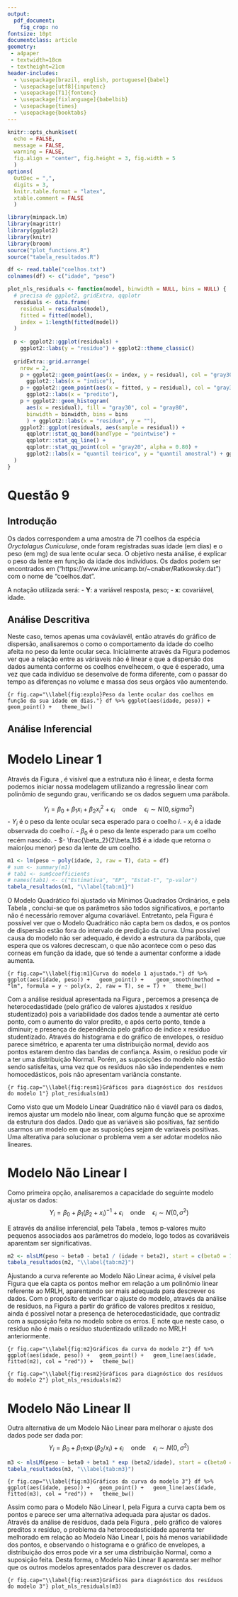 --- 
output: 
  pdf_document:
    fig_crop: no
fontsize: 10pt
documentclass: article
geometry: 
 - a4paper
 - textwidth=18cm
 - textheight=21cm
header-includes:
  - \usepackage[brazil, english, portuguese]{babel}
  - \usepackage[utf8]{inputenc}
  - \usepackage[T1]{fontenc}
  - \usepackage[fixlanguage]{babelbib}
  - \usepackage{times}
  - \usepackage{booktabs}
---

```{r setup, include=FALSE}
knitr::opts_chunk$set(
  echo = FALSE, 
  message = FALSE,
  warning = FALSE,
  fig.align = "center", fig.height = 3, fig.width = 5 
  )
options(
  OutDec = ",", 
  digits = 3,  
  knitr.table.format = "latex", 
  xtable.comment = FALSE
  )
```

```{r libs}
library(minpack.lm)
library(magrittr)
library(ggplot2)
library(knitr)
library(broom)
source("plot_functions.R")
source("tabela_resultados.R")
```

```{r}
df <- read.table("coelhos.txt")
colnames(df) <- c("idade", "peso")
```

```{r}
plot_nls_residuals <- function(model, binwidth = NULL, bins = NULL) {
  # precisa de ggplot2, gridExtra, qqplotr
  residuals <- data.frame(
    residual = residuals(model), 
    fitted = fitted(model), 
    index = 1:length(fitted(model))
  )
  
  p <- ggplot2::ggplot(residuals) + 
    ggplot2::labs(y = "resíduo") + ggplot2::theme_classic()
  
  gridExtra::grid.arrange(
    nrow = 2, 
    p + ggplot2::geom_point(aes(x = index, y = residual), col = "gray30", alpha = 0.80) + 
      ggplot2::labs(x = "índice"), 
    p + ggplot2::geom_point(aes(x = fitted, y = residual), col = "gray30", alpha = 0.80) + 
      ggplot2::labs(x = "predito"), 
    p + ggplot2::geom_histogram(
      aes(x = residual), fill = "gray30", col = "gray80",
      binwidth = binwidth, bins = bins
      ) + ggplot2::labs(x = "resíduo", y = ""), 
    ggplot2::ggplot(residuals, aes(sample = residual)) + 
      qqplotr::stat_qq_band(bandType = "pointwise") + 
      qqplotr::stat_qq_line() + 
      qqplotr::stat_qq_point(col = "gray20", alpha = 0.80) + 
      ggplot2::labs(x = "quantil teórico", y = "quantil amostral") + ggplot2::theme_classic()
  )
}
```

# Questão 9

## Introdução

Os dados correspondem a uma amostra de 71 coelhos da espécia *Oryctolagus Cuniculuse*, onde foram registradas suas idade (em dias) e o peso (em mg) de sua lente ocular seca. O objetivo nesta análise, é explicar o peso da lente em função da idade dos indivíduos. Os dados podem ser encontrados em ("https://www.ime.unicamp.br/~cnaber/Ratkowsky.dat") com o nome de "coelhos.dat". 

A notação utilizada será:
  - $\mathbf Y$: a variável resposta, peso;
  - $\mathbf x$: covariável, idade. 

## Análise Descritiva

Neste caso, temos apenas uma cováviavél, então através do gráfico de dispersão, analisaremos o como o comportamento da idade do coelho afeita no peso da lente ocular seca. Inicialmente através da Figura \ref{fig:explo} podemos ver que a relação entre as váriaveis não é linear e que a dispersão dos dados aumenta conforme os coelhos envelhecem, o que é esperado, uma vez que cada indivíduo se desenvolve de forma diferente, com o passar do tempo as diferenças no volume e massa dos seus orgãos vão aumentendo.

```{r fig.cap="\\label{fig:explo}Peso da lente ocular dos coelhos em função da sua idade em dias."}
df %>% ggplot(aes(idade, peso)) + geom_point() +
  theme_bw()
```

## Análise Inferencial

# Modelo Linear 1

Através da Figura \ref{fig:explo}, é visível que a estrutura não é linear, e desta forma podemos iniciar nossa modelagem utilizando a regressão linear com polinômio de segundo grau, verificando se os dados seguem uma parábola.

$$
Y_i = \beta_0 + \beta_1  x_i + \beta_2 x_i ^ 2 + \epsilon_i \quad \text{onde} \quad \epsilon_i \sim N(0,sigma^2)
$$
- $Y_i$ é o peso da lente ocular seca esperado para o coelho $i$.
- $x_i$ é a idade observada do coelho $i$.
- $\beta_0$ é o peso da lente esperado para um coelho recém nascido.
- $- \frac{\beta_2}{2\beta_1}$ é a idade que retorna o maior(ou menor) peso da lente de um coelho.

```{r}
m1 <- lm(peso ~ poly(idade, 2, raw = T), data = df)
# sum <- summary(m1)
# tab1 <- sum$coefficients
# names(tab1) <- c("Estimativa", "EP", "Estat-t", "p-valor")
tabela_resultados(m1, "\\label{tab:m1}")
```


O Modelo Quadrático foi ajustado via Mínimos Quadrados Ordinários, e pela Tabela \ref{tab:m1}, conclui-se que os parâmetros são todos significativos, e portanto não é necessário remover alguma covariável.
Entretanto, pela Figura \ref{fig:m1} é possível ver que o Modelo Quadrático não capta bem os dados, e os pontos de dispersão estão fora do intervalo de predição da curva. Uma possível causa do modelo não ser adequado, é devido a estrutura da parábola, que espera que os valores decrescam, o que não acontece com o peso das corneas em função da idade, que só tende a aumentar conforme a idade aumenta.


```{r fig.cap="\\label{fig:m1}Curva do modelo 1 ajustado."}
df %>% ggplot(aes(idade, peso)) +
  geom_point() + 
  geom_smooth(method = "lm", formula = y ~ poly(x, 2, raw = T), se = T) +
  theme_bw()
```

Com a análise residual apresentada na Figura \ref{fig:resm1}, percemos a presença de heterocedastidade (pelo gráfico de valores ajustados x resíduo studentizado) pois a variabilidade dos dados tende a aumentar até certo ponto, com o aumento do valor predito, e após certo ponto, tende a diminuir; e presença de dependência pelo gráfico de índice x resíduo studentizado. Através do histograma e do gráfico de envelopes, o resíduo parece simétrico, e aparenta ter uma distribuição normal, devido aos pontos estarem dentro das bandas de confiança. Assim, o resíduo pode vir a ter uma distribuição Normal. Porém, as suposições do modelo não estão sendo satisfeitas, uma vez que os resíduos não são independentes e nem homocedásticos, pois não apresentam variância constante. 
 
```{r fig.cap="\\label{fig:resm1}Gráficos para diagnóstico dos resíduos do modelo 1"}
plot_residuals(m1)
```

Como visto que um Modelo Linear Quadrático não é viavél para os dados, iremos ajustar um modelo não linear, com alguma função que se aproxime da estrutura dos dados. Dado que as variáveis são positivas, faz sentido usarmos um modelo em que as suposições sejam de variaveis positivas. Uma alterativa para solucionar o problema vem a ser adotar modelos não lineares. 

# Modelo Não Linear I

Como primeira opção, analisaremos a capacidade do seguinte modelo ajustar os dados:
$$
Y_i = \beta_0  + \beta_1 (\beta_2 + x_i)^{-1} + \epsilon_i \quad \text{onde} \quad \epsilon_i \sim N(0, \sigma^2)
$$

E através da análise inferencial, pela Tabela \ref{tab:m2}, temos p-valores muito pequenos associados aos parâmetros do modelo, logo todos as covariáveis aparentam ser significativas.
```{r}
m2 <- nlsLM(peso ~ beta0 - beta1 / (idade + beta2), start = c(beta0 = 1, beta1 = 1, beta2 = 1), data = df)
tabela_resultados(m2, "\\label{tab:m2}")
```

Ajustando a curva referente ao Modelo Não Linear acima, é visível pela Figura \ref{fig:m2} que ela capta os pontos melhor em relação a um polinômio linear referente ao MRLH, aparentando ser mais adequada para descrever os dados. Com o propósito de verificar o ajuste do modelo, através da análise de resíduos, na Figura \ref{fig:resm2} a partir do gráfico de valores preditos x resíduo, ainda é possível notar a presença de heterocedasticidade, que contradiz com a suposição feita no modelo sobre os erros. E note que neste caso, o resíduo não é mais o resíduo studentizado utilizado no MRLH anteriormente.

```{r fig.cap="\\label{fig:m2}Gráficos da curva do modelo 2"}
df %>% ggplot(aes(idade, peso)) +
  geom_point() +
  geom_line(aes(idade, fitted(m2), col = "red")) +
  theme_bw()
```

```{r fig.cap="\\label{fig:resm2}Gráficos para diagnóstico dos resíduos do modelo 2"}
plot_nls_residuals(m2)
```

# Modelo Não Linear II

Outra alternativa de um Modelo Não Linear para melhorar o ajuste dos dados pode ser dada por:
$$
Y_i = \beta_0  + \beta_1 \exp (\beta_2 / x_i) + \epsilon_i \quad \text{onde} \quad \epsilon_i \sim N(0, \sigma^2)
$$
```{r}
m3 <- nlsLM(peso ~ beta0 + beta1 * exp (beta2/idade), start = c(beta0 = 1, beta1 = 1, beta2 = 1), data = df)
tabela_resultados(m3, "\\label{tab:m3}")
```

```{r fig.cap="\\label{fig:m3}Gráficos da curva do modelo 3"}
df %>% ggplot(aes(idade, peso)) +
  geom_point() +
  geom_line(aes(idade, fitted(m3), col = "red")) +
  theme_bw()
```

Assim como para o Modelo Não Linear I, pela Figura \ref{fig:m3} a curva capta bem os pontos e parece ser uma alternativa adequada para ajustar os dados. Através da análise de resíduos, dada pela Figura \ref{fig:resm3}, pelo gráfico de valores preditos x resíduo, o problema da heterocedasticidade aparenta ter melhorado em relação ao Modelo Não Linear I, pois há menos variabilidade dos pontos, e observando o histograma e o gráfico de envelopes, a distribuição dos erros pode vir a ser uma distribuição Normal, como a suposição feita. Desta forma, o Modelo Não Linear II aparenta ser melhor que os outros modelos apresentados para descrever os dados.

```{r fig.cap="\\label{fig:resm3}Gráficos para diagnóstico dos resíduos do modelo 3"}
plot_nls_residuals(m3)
```



